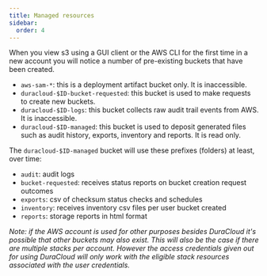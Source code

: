 ```yaml
---
title: Managed resources
sidebar:
  order: 4
---
```


When you view s3 using a GUI client or the AWS CLI for the first time in a new account
you will notice a number of pre-existing buckets that have been created.

- `aws-sam-*`: this is a deployment artifact bucket only. It is inaccessible.
- `duracloud-$ID-bucket-requested`: this bucket is used to make requests to create new buckets.
- `duracloud-$ID-logs`: this bucket collects raw audit trail events from AWS. It is inaccessible.
- `duracloud-$ID-managed`: this bucket is used to deposit generated files such as audit history, exports, inventory and reports. It is read only.

The `duracloud-$ID-managed` bucket will use these prefixes (folders) at least, over time:

- `audit`: audit logs
- `bucket-requested`: receives status reports on bucket creation request outcomes
- `exports`: csv of checksum status checks and schedules
- `inventory`: receives inventory csv files per user bucket created
- `reports`: storage reports in html format

*Note: if the AWS account is used for other purposes besides DuraCloud it's possible that
other buckets may also exist. This will also be the case if there are multiple stacks per
account. However the access credentials given out for using DuraCloud will only work with
the eligible stack resources associated with the user credentials.*
